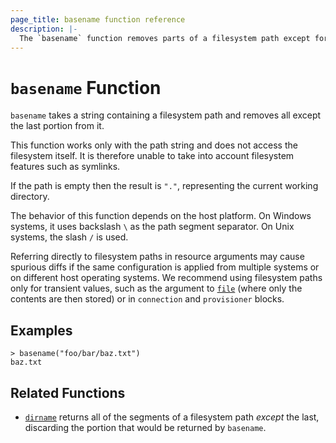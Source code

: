 ```yaml
---
page_title: basename function reference
description: |-
  The `basename` function removes parts of a filesystem path except for the last portion. Learn how to use the `basename` function in Packer templates.
---
```


# `basename` Function

`basename` takes a string containing a filesystem path and removes all except
the last portion from it.

This function works only with the path string and does not access the
filesystem itself. It is therefore unable to take into account filesystem
features such as symlinks.

If the path is empty then the result is `"."`, representing the current
working directory.

The behavior of this function depends on the host platform. On Windows systems,
it uses backslash `\` as the path segment separator. On Unix systems, the slash
`/` is used.

Referring directly to filesystem paths in resource arguments may cause
spurious diffs if the same configuration is applied from multiple systems or on
different host operating systems. We recommend using filesystem paths only
for transient values, such as the argument to [`file`](/packer/docs/templates/hcl_templates/functions/file) (where
only the contents are then stored) or in `connection` and `provisioner` blocks.

## Examples

```shell-session
> basename("foo/bar/baz.txt")
baz.txt
```

## Related Functions

- [`dirname`](/packer/docs/templates/hcl_templates/functions/file/dirname) returns all of the segments of a filesystem path
  _except_ the last, discarding the portion that would be returned by
  `basename`.
